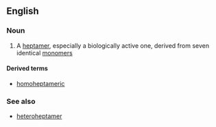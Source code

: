 ==English==

===Noun===
{{en-noun}}

# {{context|chemistry|biochemistry|lang=en}} A [[heptamer]], especially a biologically active one, derived from seven identical [[monomer]]s

====Derived terms====
* [[homoheptameric]]

===See also===
* [[heteroheptamer]]